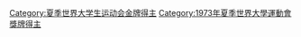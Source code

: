 [[Category:夏季世界大学生运动会金牌得主|Category:夏季世界大学生运动会金牌得主]]
[[Category:1973年夏季世界大學運動會獎牌得主|Category:1973年夏季世界大學運動會獎牌得主]]